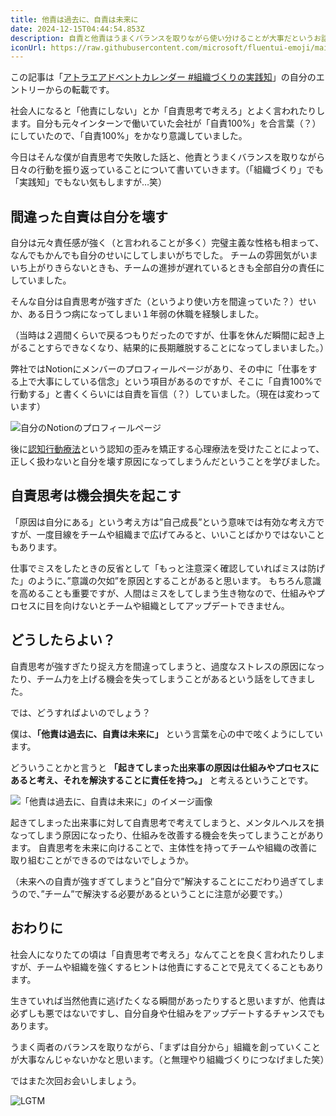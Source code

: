 ```yaml
---
title: 他責は過去に、自責は未来に
date: 2024-12-15T04:44:54.853Z
description: 自責と他責はうまくバランスを取りながら使い分けることが大事だというお話です。
iconUrl: https://raw.githubusercontent.com/microsoft/fluentui-emoji/main/assets/Melting%20face/Flat/melting_face_flat.svg
---
```



この記事は「[アトラエアドベントカレンダー #組織づくりの実践知](https://note.com/atrae/m/maea3c103fa3a)」の自分のエントリーからの転載です。

<ExternalOgp url="https://note.com/atrae/m/maea3c103fa3a"/>

社会人になると「他責にしない」とか「自責思考で考えろ」とよく言われたりします。自分も元々インターンで働いていた会社が「自責100%」を合言葉（？）にしていたので、「自責100%」をかなり意識していました。

今日はそんな僕が自責思考で失敗した話と、他責とうまくバランスを取りながら日々の行動を振り返っていることについて書いていきます。（「組織づくり」でも「実践知」でもない気もしますが…笑）

## 間違った自責は自分を壊す

自分は元々責任感が強く（と言われることが多く）完璧主義な性格も相まって、なんでもかんでも自分のせいにしてしまいがちでした。
チームの雰囲気がいまいち上がりきらないときも、チームの進捗が遅れているときも全部自分の責任にしていました。

そんな自分は自責思考が強すぎた（というより使い方を間違っていた？）せいか、ある日うつ病になってしまい１年弱の休職を経験しました。

（当時は２週間くらいで戻るつもりだったのですが、仕事を休んだ瞬間に起き上がることすらできなくなり、結果的に長期離脱することになってしまいました。）

弊社ではNotionにメンバーのプロフィールページがあり、その中に「仕事をする上で大事にしている信念」という項目があるのですが、そこに「自責100%で行動する」と書くくらいには自責を盲信（？）していました。（現在は変わっています）

![自分のNotionのプロフィールページ](notion-profile.webp)

後に[認知行動療法](https://www.ncnp.go.jp/hospital/patient/rinshoshinri/rinshoshinri_blog20220713.html)という認知の歪みを矯正する心理療法を受けたことによって、正しく扱わないと自分を壊す原因になってしまうんだということを学びました。


## 自責思考は機会損失を起こす

「原因は自分にある」という考え方は”自己成長”という意味では有効な考え方ですが、一度目線をチームや組織まで広げてみると、いいことばかりではないこともあります。

仕事でミスをしたときの反省として「もっと注意深く確認していればミスは防げた」のように、”意識の欠如”を原因とすることがあると思います。
もちろん意識を高めることも重要ですが、人間はミスをしてしまう生き物なので、仕組みやプロセスに目を向けないとチームや組織としてアップデートできません。

<ExternalOgp url="https://diamond.jp/articles/-/353642?page=2"/>

## どうしたらよい？

自責思考が強すぎたり捉え方を間違ってしまうと、過度なストレスの原因になったり、チーム力を上げる機会を失ってしまうことがあるという話をしてきました。

では、どうすればよいのでしょう？

僕は、**「他責は過去に、自責は未来に」** という言葉を心の中で呟くようにしています。

どういうことかと言うと **「起きてしまった出来事の原因は仕組みやプロセスにあると考え、それを解決することに責任を持つ。」** と考えるということです。

![「他責は過去に、自責は未来に」のイメージ画像](jiseki.webp)

起きてしまった出来事に対して自責思考で考えてしまうと、メンタルヘルスを損なってしまう原因になったり、仕組みを改善する機会を失ってしまうことがあります。
自責思考を未来に向けることで、主体性を持ってチームや組織の改善に取り組むことができるのではないでしょうか。

（未来への自責が強すぎてしまうと”自分で”解決することにこだわり過ぎてしまうので、”チーム”で解決する必要があるということに注意が必要です。）


## おわりに

社会人になりたての頃は「自責思考で考えろ」なんてことを良く言われたりしますが、チームや組織を強くするヒントは他責にすることで見えてくることもあります。

生きていれば当然他責に逃げたくなる瞬間があったりすると思いますが、他責は必ずしも悪ではないですし、自分自身や仕組みをアップデートするチャンスでもあります。

うまく両者のバランスを取りながら、「まずは自分から」組織を創っていくことが大事なんじゃないかなと思います。（と無理やり組織づくりにつなげました笑）

ではまた次回お会いしましょう。

![LGTM](https://images.ctfassets.net/rd8mwctho8md/3uphHYSDwM6YWnbC6yILcU/23e34f70de5f6b289287caa3deb28854/1000007249.webp?w=540&h=540&q=80&fm=webp)


